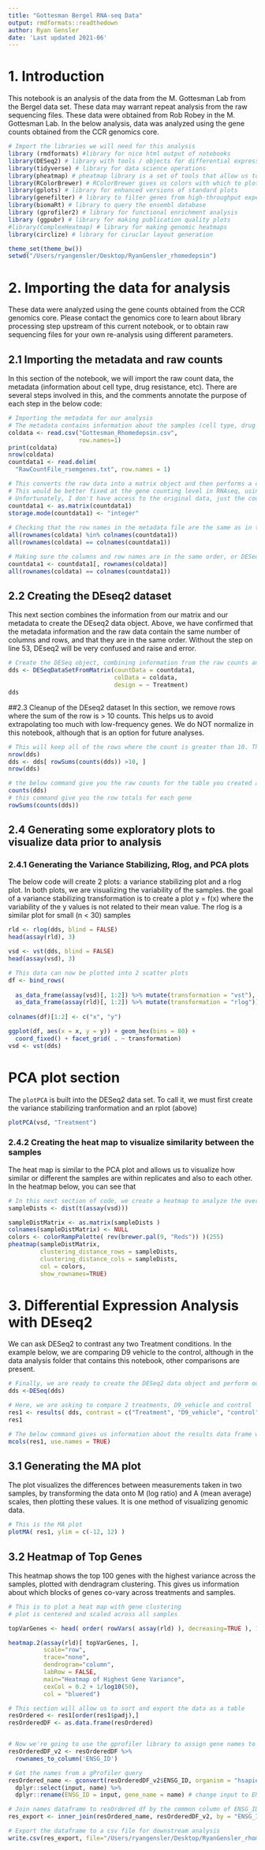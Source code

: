 ```yaml
---
title: "Gottesman Bergel RNA-seq Data"
output: rmdformats::readthedown
author: Ryan Gensler
date: 'Last updated 2021-06'
---
```


# 1. Introduction
This notebook is an analysis of the data from the M. Gottesman Lab from the Bergel data set. These data may warrant repeat analysis from the raw sequencing files. These data were obtained from Rob Robey in the M. Gottesman Lab. In the below analysis, data was analyzed using the gene counts obtained from the CCR genomics core.

```r
# Import the libraries we will need for this analysis
library (rmdformats) #library for nice html output of notebooks
library(DESeq2) # library with tools / objects for differential expression analysis
library(tidyverse) # library for data science operations
library(pheatmap) # pheatmap library is a set of tools that allow us to visualize the data
library(RColorBrewer) # RColorBrewer gives us colors with which to plot things
library(gplots) # library for enhanced versions of standard plots
library(genefilter) # library to filter genes from high-throughput experiments
library(biomaRt) # library to query the ensembl database
library (gprofiler2) # library for functional enrichment analysis
library (ggpubr) # library for making publication quality plots
#library(ComplexHeatmap) # library for making genomic heatmaps
library(circlize) # library for ciruclar layout generation

theme_set(theme_bw())
setwd("/Users/ryangensler/Desktop/RyanGensler_rhomedepsin")

```
# 2. Importing the data for analysis
These data were analyzed using the gene counts obtained from the CCR genomics core. Please contact the genomics core to learn about library processing step upstream of this current notebook, or to obtain raw sequencing files for your own re-analysis using different parameters. 

## 2.1 Importing the metadata and raw counts
In this section of the notebook, we will import the raw count data, the metadata (information about cell type, drug resistance, etc). There are several steps involved in this, and the comments annotate the purpose of each step in the below code: 
```r

# Importing the metadata for our analysis
# The metadata contains information about the samples (cell type, drug resistance, etc) that we will use in our analyses
coldata <- read.csv("Gottesman_Rhomedepsin.csv",
                    row.names=1)
print(coldata)
nrow(coldata)
countdata1 <- read.delim(
  "RawCountFile_rsemgenes.txt", row.names = 1)

# This converts the raw data into a matrix object and then performs a cast to integer. 
# This would be better fixed at the gene counting level in RNAseq, using a counting program that does not report fractional values
# Unfortunately, I don't have access to the original data, just the count files. 
countdata1 <- as.matrix(countdata1)
storage.mode(countdata1) <- "integer"
  
# Checking that the row names in the metadata file are the same as in the columns in the data frame
all(rownames(coldata) %in% colnames(countdata1))
all(rownames(coldata) == colnames(countdata1))

# Making sure the columns and row names are in the same order, or DESeq2 will get confused
countdata1 <- countdata1[, rownames(coldata)]
all(rownames(coldata) == colnames(countdata1))

```
## 2.2 Creating the DEseq2 dataset
This next section combines the information from our matrix and our metadata to create the DEseq2 data object. Above, we have confirmed that the metadata information and the raw data contain the same number of columns and rows, and that they are in the same order. Without the step on line 53, DEseq2 will be very confused and raise and error. 
```r
# Create the DESeq object, combining information from the raw counts and metadata. Here, we are specifying a group we are interested in comparing. In this case, the different drug treatments
dds <- DESeqDataSetFromMatrix(countData = countdata1,
                              colData = coldata,
                              design = ~ Treatment)
dds

```
##2.3 Cleanup of the DEseq2 dataset
In this section, we remove rows where the sum of the row is > 10 counts. This helps us to avoid extrapolating too much with low-frequency genes. We do NOT normalize in this notebook, although that is an option for future analyses. 
```r
# This will keep all of the rows where the count is greater than 10. This removes any zeros, which can make analysis tricky. 
nrow(dds)
dds <- dds[ rowSums(counts(dds)) >10, ]
nrow(dds)

# the below command give you the raw counts for the table you created above
counts(dds)
# this command give you the row totals for each gene
rowSums(counts(dds))
```
## 2.4 Generating some exploratory plots to visualize data prior to analysis

### 2.4.1 Generating the Variance Stabilizing, Rlog, and PCA plots
The below code will create 2 plots: a variance stabilizing plot and a rlog plot. In both plots, we are visualizing the variability of the samples. the goal of a variance stabilizing transformation is to create a plot y = f(x) where the variability of the y values is not related to their mean value. The rlog is a similar plot for small (n < 30) samples
```r

rld <- rlog(dds, blind = FALSE)
head(assay(rld), 3)

vsd <- vst(dds, blind = FALSE)
head(assay(vsd), 3)

# This data can now be plotted into 2 scatter plots
df <- bind_rows(
  
  as_data_frame(assay(vsd)[, 1:2]) %>% mutate(transformation = "vst"),
  as_data_frame(assay(rld)[, 1:2]) %>% mutate(transformation = "rlog"))
  
colnames(df)[1:2] <- c("x", "y")  

ggplot(df, aes(x = x, y = y)) + geom_hex(bins = 80) +
  coord_fixed() + facet_grid( . ~ transformation)
vsd <- vst(dds)

```
# PCA plot section
The `plotPCA` is built into the DESeq2 data set. To call it, we must first create the variance stabilizing tranformation and an rplot (above)
```r
plotPCA(vsd, "Treatment")
```


### 2.4.2 Creating the heat map to visualize similarity between the samples
The heat map is similar to the PCA plot and allows us to visualize how similar or different the samples are within replicates and also to each other. In the heatmap below, you can see that 
```r
# In this next section of code, we create a heatmap to analyze the overall similarity between the samples
sampleDists <- dist(t(assay(vsd)))

sampleDistMatrix <- as.matrix(sampleDists )
colnames(sampleDistMatrix) <- NULL
colors <- colorRampPalette( rev(brewer.pal(9, "Reds")) )(255)
pheatmap(sampleDistMatrix,
         clustering_distance_rows = sampleDists,
         clustering_distance_cols = sampleDists,
         col = colors,
         show_rownames=TRUE)
```
# 3. Differential Expression Analysis with DEseq2
We can ask DESeq2 to contrast any two Treatment conditions. In the example below, we are comparing D9 vehicle to the control, although in the data analysis folder that contains this notebook, other comparisons are present. 
```r

# Finally, we are ready to create the DESeq2 data object and perform our analysis
dds <-DESeq(dds)

# Here, we are asking to compare 2 treatments, D9_vehicle and control
res1 <- results( dds, contrast = c("Treatment", "D9_vehicle", "control") ) 
res1

# The below command gives us information about the results data frame we just created in the above window 
mcols(res1, use.names = TRUE)
```
## 3.1 Generating the MA plot
The plot visualizes the differences between measurements taken in two samples, by transforming the data onto M (log ratio) and A (mean average) scales, then plotting these values. It is one method of visualizing genomic data. 
```r
# This is the MA plot
plotMA( res1, ylim = c(-12, 12) )
```
## 3.2 Heatmap of Top Genes
This heatmap shows the top 100 genes with the highest variance across the samples, plotted with dendragram clustering. This gives us information about which blocks of genes co-vary across treatments and samples. 

```r
# This is to plot a heat map with gene clustering
# plot is centered and scaled across all samples

topVarGenes <- head( order( rowVars( assay(rld) ), decreasing=TRUE ), 100 )

heatmap.2(assay(rld)[ topVarGenes, ], 
          scale="row",
          trace="none",
          dendrogram="column",
          labRow = FALSE,
          main="Heatmap of Highest Gene Variance",
          cexCol = 0.2 + 1/log10(50),
          col = "bluered")

```


```r
# This section will allow us to sort and export the data as a table
resOrdered <- res1[order(res1$padj),]
resOrderedDF <- as.data.frame(resOrdered)


# Now we're going to use the gprofiler library to assign gene names to the data. Right now, all we have is the big long ENSG ID number
resOrderedDF_v2 <- resOrderedDF %>%
  rownames_to_column('ENSG_ID')

# Get the names from a gProfiler query
resOrdered_name <- gconvert(resOrderedDF_v2$ENSG_ID, organism = "hsapiens", target = "HGNC", filter_na = F) %>%
  dplyr::select(input, name) %>%
  dplyr::rename(ENSG_ID = input, gene_name = name) # change input to ENSG_ID

# Join names dataframe to resOrdered df by the common column of ENSG_ID
res_export <- inner_join(resOrdered_name, resOrderedDF_v2, by = "ENSG_ID")

# Export the dataframe to a csv file for downstream analysis
write.csv(res_export, file="/Users/ryangensler/Desktop/RyanGensler_rhomedepsin/2021.06.12_Rhomedepsin_RNASeq_D9res_D9treatvscontrol.csv")
```

